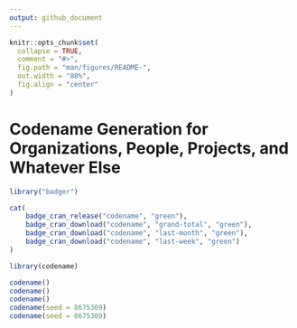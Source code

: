 ```yaml
---
output: github_document
---
```


```r
knitr::opts_chunk$set(
  collapse = TRUE,
  comment = "#>",
  fig.path = "man/figures/README-",
  out.width = "80%",
  fig.align = "center"
)
```

# Codename Generation for Organizations, People, Projects, and Whatever Else

```r
library("badger")
```

```r
cat(
	badge_cran_release("codename", "green"),
	badge_cran_download("codename", "grand-total", "green"),
	badge_cran_download("codename", "last-month", "green"),
	badge_cran_download("codename", "last-week", "green")
)
```


```r
library(codename)

codename()
codename()
codename()
codename(seed = 8675309)
codename(seed = 8675309)
```
